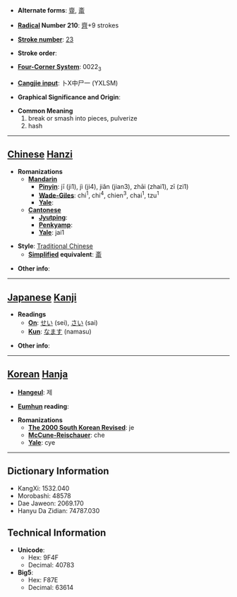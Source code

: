 * '''Alternate forms''': [[韲]], [[齑]]

* '''[[Wiktionary:Chinese radical index| Radical]] Number 210''': [[Wiktionary:Chinese radical index 齊|齊]]+9 strokes

* '''[[Wiktionary:Chinese total strokes index|Stroke number]]''': [[Wiktionary:Chinese total strokes index 23|23]]

* '''Stroke order''': 

* '''[[Wiktionary:Chinese four corner index|Four-Corner System]]''': 0022<sub>3</sub>

* '''[[Wiktionary:Chinese Cangjie index|Cangjie input]]''': 卜X中尸一 (YXLSM)

* '''Graphical Significance and Origin''': 

* '''Common Meaning'''
*#break or smash into pieces, pulverize
*# hash


----

== [[Chinese]] [[Hanzi]] ==

* '''Romanizations'''
** '''[[Mandarin]]'''
*** '''[[Pinyin]]''': jī (ji1), jì (ji4), jiǎn (jian3), zhāi (zhai1), zī (zi1)
*** '''[[Wade-Giles]]''': chi<sup>1</sup>, chi<sup>4</sup>, chien<sup>3</sup>, chai<sup>1</sup>, tzu<sup>1</sup>
*** '''[[Yale]]''': 
** '''[[Cantonese]]'''
*** '''[[Jyutping]]''':
*** '''[[Penkyamp]]''': 
*** '''[[Yale]]''': jai1

* '''Style''': [[Traditional Chinese]] 
** '''[[Simplified Chinese|Simplified]] equivalent''': [[齑]]

* '''Other info''': 

----

== [[Japanese]] [[Kanji]] ==

* '''Readings'''
** '''[[On]]''': [[せい]] (sei), [[さい]] (sai)
** '''[[Kun]]''': [[なます]] (namasu)

* '''Other info''':  

----

== [[Korean]] [[Hanja]] ==

* '''[[Hangeul]]''': 제

* '''[[Eumhun]] reading''': 

* '''Romanizations'''
** '''[[The 2000 South Korean Revised Romanization|The 2000 South Korean Revised]]''': je
** '''[[McCune-Reischauer]]''': che
** '''[[Yale]]''': cye

----

== Dictionary Information ==

* KangXi: 1532.040
* Morobashi: 48578
* Dae Jaweon: 2069.170
* Hanyu Da Zidian: 74787.030

== Technical Information ==

* '''Unicode''':
** Hex: 9F4F
** Decimal: 40783
* '''Big5''':
** Hex: F87E
** Decimal: 63614